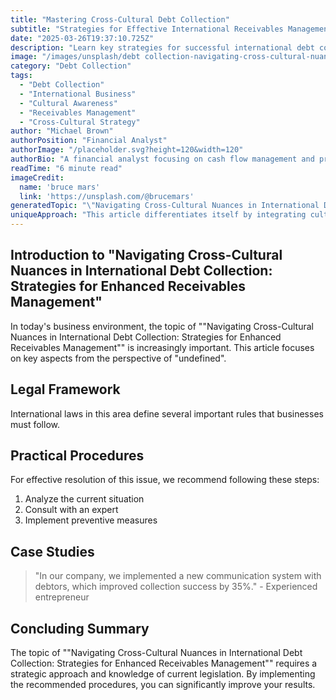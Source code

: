 ```yaml
---
title: "Mastering Cross-Cultural Debt Collection"
subtitle: "Strategies for Effective International Receivables Management"
date: "2025-03-26T19:37:10.725Z"
description: "Learn key strategies for successful international debt collection by understanding cultural nuances."
image: "/images/unsplash/debt collection-navigating-cross-cultural-nuances-in-international-debt-collection-strategies-for-enhanced-receivables-management.jpg"
category: "Debt Collection"
tags:
  - "Debt Collection"
  - "International Business"
  - "Cultural Awareness"
  - "Receivables Management"
  - "Cross-Cultural Strategy"
author: "Michael Brown"
authorPosition: "Financial Analyst"
authorImage: "/placeholder.svg?height=120&width=120"
authorBio: "A financial analyst focusing on cash flow management and prevention of payment insolvency."
readTime: "6 minute read"
imageCredit:
  name: 'bruce mars'
  link: 'https://unsplash.com/@brucemars'
generatedTopic: "\"Navigating Cross-Cultural Nuances in International Debt Collection: Strategies for Enhanced Receivables Management\""
uniqueApproach: "This article differentiates itself by integrating cultural intelligence with technological innovation, proposing a symbiotic approach that leverages both human insight and digital tools to address the complexities of international debt collection. It emphasizes a holistic strategy that not only focuses on compliance and financial outcomes but also preserves long-term business relationships through cultural sensitivity."
---
```



## Introduction to "Navigating Cross-Cultural Nuances in International Debt Collection: Strategies for Enhanced Receivables Management"

In today's business environment, the topic of ""Navigating Cross-Cultural Nuances in International Debt Collection: Strategies for Enhanced Receivables Management"" is increasingly important. This article focuses on key aspects from the perspective of "undefined".

## Legal Framework

International laws in this area define several important rules that businesses must follow.

## Practical Procedures

For effective resolution of this issue, we recommend following these steps:

1. Analyze the current situation
2. Consult with an expert
3. Implement preventive measures

## Case Studies

> "In our company, we implemented a new communication system with debtors, which improved collection success by 35%." - Experienced entrepreneur

## Concluding Summary

The topic of ""Navigating Cross-Cultural Nuances in International Debt Collection: Strategies for Enhanced Receivables Management"" requires a strategic approach and knowledge of current legislation. By implementing the recommended procedures, you can significantly improve your results.
